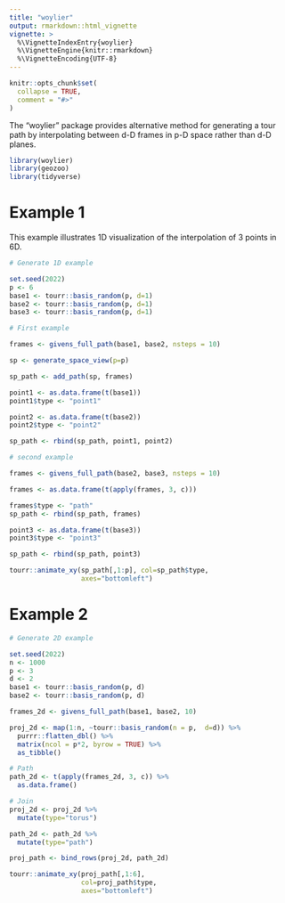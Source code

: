 ```yaml
---
title: "woylier"
output: rmarkdown::html_vignette
vignette: >
  %\VignetteIndexEntry{woylier}
  %\VignetteEngine{knitr::rmarkdown}
  %\VignetteEncoding{UTF-8}
---
```


```r
knitr::opts_chunk$set(
  collapse = TRUE,
  comment = "#>"
)
```

The "woylier" package provides alternative method for generating a tour path by interpolating between d-D frames in p-D space rather than d-D planes. 

```r
library(woylier)
library(geozoo)
library(tidyverse)
```

# Example 1

This example illustrates 1D visualization of the interpolation of 3 points in 6D. 

```r
# Generate 1D example

set.seed(2022)
p <- 6
base1 <- tourr::basis_random(p, d=1)
base2 <- tourr::basis_random(p, d=1)
base3 <- tourr::basis_random(p, d=1)

# First example

frames <- givens_full_path(base1, base2, nsteps = 10)

sp <- generate_space_view(p=p)

sp_path <- add_path(sp, frames) 

point1 <- as.data.frame(t(base1)) 
point1$type <- "point1"

point2 <- as.data.frame(t(base2))
point2$type <- "point2"

sp_path <- rbind(sp_path, point1, point2) 

# second example

frames <- givens_full_path(base2, base3, nsteps = 10)

frames <- as.data.frame(t(apply(frames, 3, c)))

frames$type <- "path"
sp_path <- rbind(sp_path, frames)

point3 <- as.data.frame(t(base3))
point3$type <- "point3"

sp_path <- rbind(sp_path, point3) 

tourr::animate_xy(sp_path[,1:p], col=sp_path$type, 
                  axes="bottomleft")
```

# Example 2

```r
# Generate 2D example

set.seed(2022)
n <- 1000
p <- 3
d <- 2
base1 <- tourr::basis_random(p, d)
base2 <- tourr::basis_random(p, d)

frames_2d <- givens_full_path(base1, base2, 10)

proj_2d <- map(1:n, ~tourr::basis_random(n = p,  d=d)) %>%
  purrr::flatten_dbl() %>% 
  matrix(ncol = p*2, byrow = TRUE) %>%
  as_tibble()

# Path
path_2d <- t(apply(frames_2d, 3, c)) %>% 
  as.data.frame()

# Join
proj_2d <- proj_2d %>% 
  mutate(type="torus")

path_2d <- path_2d %>% 
  mutate(type="path")

proj_path <- bind_rows(proj_2d, path_2d)

tourr::animate_xy(proj_path[,1:6], 
                  col=proj_path$type, 
                  axes="bottomleft")
```
 
 